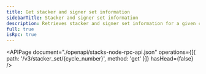 ```yaml
---
title: Get stacker and signer set information
sidebarTitle: Stacker and signer set information
description: Retrieves stacker and signer set information for a given cycle.
full: true
isRpc: true
---
```


<APIPage
  document="./openapi/stacks-node-rpc-api.json"
  operations={[{ path: '/v3/stacker_set/{cycle_number}', method: 'get' }]}
  hasHead={false}
/>